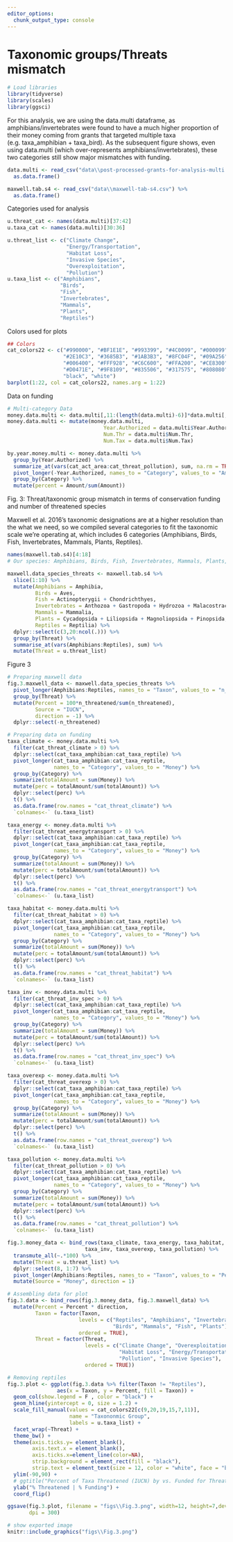 ```yaml
---
editor_options: 
  chunk_output_type: console
---
```


# Taxonomic groups/Threats mismatch

```r
# Load libraries
library(tidyverse)
library(scales)
library(ggsci)
```

For this analysis, we are using the data.multi dataframe, as amphibians/invertebrates were found to have a much higher proportion of their money coming from grants that targeted multiple taxa (e.g. taxa_amphibian + taxa_bird). As the subsequent figure shows, even using data.multi (which over-represents amphibians/invertebrates), these two categories still show major mismatches with funding.
```r
data.multi <- read_csv("data\\post-processed-grants-for-analysis-multi.csv") %>%
  as.data.frame()

maxwell.tab.s4 <- read_csv("data\\maxwell-tab-s4.csv") %>%
  as.data.frame()
```

Categories used for analysis
```r
u.threat_cat <- names(data.multi)[37:42]
u.taxa_cat <- names(data.multi)[30:36]

u.threat_list <- c("Climate Change", 
                   "Energy/Transportation",
                   "Habitat Loss",
                   "Invasive Species",
                   "Overexploitation",
                   "Pollution")
u.taxa_list <- c("Amphibians",
                 "Birds",
                 "Fish",
                 "Invertebrates",
                 "Mammals",
                 "Plants",
                 "Reptiles")

```

Colors used for plots
```r
## Colors
cat_colors22 <- c("#990000", "#BF1E1E", "#993399", "#4C0099", "#000099",
                  "#2E10C3", "#3685B3", "#1AB3B3", "#8FC04F", "#09A256", 
                  "#006400", "#FFF928", "#C6C600", "#FFA200", "#CE8300", 
                  "#D0471E", "#9F8109", "#835506", "#317575", "#808080",
                  "black", "white")
barplot(1:22, col = cat_colors22, names.arg = 1:22)
```

Data on funding
```r
# Multi-category Data
money.data.multi <- data.multi[,11:(length(data.multi)-6)]*data.multi[,7]
money.data.multi <- mutate(money.data.multi, 
                               Year.Authorized = data.multi$Year.Authorized,
                               Num.Thr = data.multi$Num.Thr,
                               Num.Tax = data.multi$Num.Tax)

by.year.money.multi <- money.data.multi %>%
  group_by(Year.Authorized) %>%
  summarize_at(vars(cat_act_area:cat_threat_pollution), sum, na.rm = TRUE) %>%
  pivot_longer(-Year.Authorized, names_to = "Category", values_to = "Amount") %>%
  group_by(Category) %>%
  mutate(percent = Amount/sum(Amount))
```

Fig. 3: Threat/taxonomic group mismatch in terms of conservation funding and number of threatened species

Maxwell et al. 2016's taxonomic designations are at a higher resolution than the what we need, so we compiled several categories to fit the taxonomic scale we're operating at, which includes 6 categories (Amphibians, Birds, Fish, Invertebrates, Mammals, Plants, Reptiles).
```r
names(maxwell.tab.s4)[4:18]
# Our species: Amphibians, Birds, Fish, Invertebrates, Mammals, Plants, Reptiles

maxwell.data_species_threats <- maxwell.tab.s4 %>%
  slice(1:10) %>%
  mutate(Amphibians = Amphibia,
         Birds = Aves,
         Fish = Actinopterygii + Chondrichthyes,
         Invertebrates = Anthozoa + Gastropoda + Hydrozoa + Malacostraca + Myxini,
         Mammals = Mammalia,
         Plants = Cycadopsida + Liliopsida + Magnoliopsida + Pinopsida,
         Reptiles = Reptilia) %>%
  dplyr::select(c(3,20:ncol(.))) %>% 
  group_by(Threat) %>%
  summarise_at(vars(Amphibians:Reptiles), sum) %>%
  mutate(Threat = u.threat_list)
```

Figure 3
```r
# Preparing maxwell data
fig.3.maxwell_data <- maxwell.data_species_threats %>%
  pivot_longer(Amphibians:Reptiles, names_to = "Taxon", values_to = "n_threatened") %>%
  group_by(Threat) %>%
  mutate(Percent = 100*n_threatened/sum(n_threatened),
         Source = "IUCN",
         direction = -1) %>%
  dplyr::select(-n_threatened)

# Preparing data on funding
taxa_climate <- money.data.multi %>%
  filter(cat_threat_climate > 0) %>%
  dplyr::select(cat_taxa_amphibian:cat_taxa_reptile) %>%
  pivot_longer(cat_taxa_amphibian:cat_taxa_reptile, 
               names_to = "Category", values_to = "Money") %>%
  group_by(Category) %>%
  summarize(totalAmount = sum(Money)) %>%
  mutate(perc = totalAmount/sum(totalAmount)) %>%
  dplyr::select(perc) %>%
  t() %>%
  as.data.frame(row.names = "cat_threat_climate") %>%
  `colnames<-` (u.taxa_list)

taxa_energy <- money.data.multi %>%
  filter(cat_threat_energytransport > 0) %>%
  dplyr::select(cat_taxa_amphibian:cat_taxa_reptile) %>%
  pivot_longer(cat_taxa_amphibian:cat_taxa_reptile, 
               names_to = "Category", values_to = "Money") %>%
  group_by(Category) %>%
  summarize(totalAmount = sum(Money)) %>%
  mutate(perc = totalAmount/sum(totalAmount)) %>%
  dplyr::select(perc) %>%
  t() %>%
  as.data.frame(row.names = "cat_threat_energytransport") %>%
  `colnames<-` (u.taxa_list)

taxa_habitat <- money.data.multi %>%
  filter(cat_threat_habitat > 0) %>%
  dplyr::select(cat_taxa_amphibian:cat_taxa_reptile) %>%
  pivot_longer(cat_taxa_amphibian:cat_taxa_reptile, 
               names_to = "Category", values_to = "Money") %>%
  group_by(Category) %>%
  summarize(totalAmount = sum(Money)) %>%
  mutate(perc = totalAmount/sum(totalAmount)) %>%
  dplyr::select(perc) %>%
  t() %>%
  as.data.frame(row.names = "cat_threat_habitat") %>%
  `colnames<-` (u.taxa_list)

taxa_inv <- money.data.multi %>%
  filter(cat_threat_inv_spec > 0) %>%
  dplyr::select(cat_taxa_amphibian:cat_taxa_reptile) %>%
  pivot_longer(cat_taxa_amphibian:cat_taxa_reptile, 
               names_to = "Category", values_to = "Money") %>%
  group_by(Category) %>%
  summarize(totalAmount = sum(Money)) %>%
  mutate(perc = totalAmount/sum(totalAmount)) %>%
  dplyr::select(perc) %>%
  t() %>%
  as.data.frame(row.names = "cat_threat_inv_spec") %>%
  `colnames<-` (u.taxa_list)

taxa_overexp <- money.data.multi %>%
  filter(cat_threat_overexp > 0) %>%
  dplyr::select(cat_taxa_amphibian:cat_taxa_reptile) %>%
  pivot_longer(cat_taxa_amphibian:cat_taxa_reptile, 
               names_to = "Category", values_to = "Money") %>%
  group_by(Category) %>%
  summarize(totalAmount = sum(Money)) %>%
  mutate(perc = totalAmount/sum(totalAmount)) %>%
  dplyr::select(perc) %>%
  t() %>%
  as.data.frame(row.names = "cat_threat_overexp") %>%
  `colnames<-` (u.taxa_list)

taxa_pollution <- money.data.multi %>%
  filter(cat_threat_pollution > 0) %>%
  dplyr::select(cat_taxa_amphibian:cat_taxa_reptile) %>%
  pivot_longer(cat_taxa_amphibian:cat_taxa_reptile, 
               names_to = "Category", values_to = "Money") %>%
  group_by(Category) %>%
  summarize(totalAmount = sum(Money)) %>%
  mutate(perc = totalAmount/sum(totalAmount)) %>%
  dplyr::select(perc) %>%
  t() %>%
  as.data.frame(row.names = "cat_threat_pollution") %>%
  `colnames<-` (u.taxa_list)

fig.3.money_data <- bind_rows(taxa_climate, taxa_energy, taxa_habitat, 
                         taxa_inv, taxa_overexp, taxa_pollution) %>%
  transmute_all(~.*100) %>%
  mutate(Threat = u.threat_list) %>%
  dplyr::select(8, 1:7) %>%
  pivot_longer(Amphibians:Reptiles, names_to = "Taxon", values_to = "Percent") %>%
  mutate(Source = "Money", direction = 1)

# Assembling data for plot
fig.3.data <- bind_rows(fig.3.money_data, fig.3.maxwell_data) %>%
  mutate(Percent = Percent * direction,
         Taxon = factor(Taxon, 
                       levels = c("Reptiles", "Amphibians", "Invertebrates", 
                                  "Birds", "Mammals", "Fish", "Plants"),
                       ordered = TRUE),
         Threat = factor(Threat,
                         levels = c("Climate Change", "Overexploitation",
                                    "Habitat Loss", "Energy/Transportation",
                                    "Pollution", "Invasive Species"),
                         ordered = TRUE))

# Removing reptiles
fig.3.plot <- ggplot(fig.3.data %>% filter(Taxon != "Reptiles"),
                aes(x = Taxon, y = Percent, fill = Taxon)) + 
  geom_col(show.legend = F , color = "black") +
  geom_hline(yintercept = 0, size = 1.2) +
  scale_fill_manual(values = cat_colors22[c(9,20,19,15,7,11)],
                    name = "Taxononmic Group",
                    labels = u.taxa_list) +
  facet_wrap(~Threat) +
  theme_bw() +
  theme(axis.ticks.y= element_blank(),
        axis.text.x = element_blank(),
        axis.ticks.x=element_line(color=NA),
        strip.background = element_rect(fill = "black"),
        strip.text = element_text(size = 12, color = "white", face = "bold")) +
  ylim(-90,90) +
  # ggtitle("Percent of Taxa Threatened (IUCN) by vs. Funded for Threats (multi)") +
  ylab("% Threatened | % Funding") +
  coord_flip()

ggsave(fig.3.plot, filename = "figs\\Fig.3.png", width=12, height=7,device = png(), units="in",
       dpi = 300)

```

```r
# show exported image
knitr::include_graphics("figs\\Fig.3.png")
```

